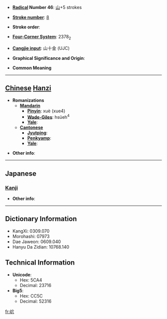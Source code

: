 * '''[[Wiktionary:Chinese radical index| Radical]] Number 46''': [[Wiktionary:Chinese radical index 山|山]]+5 strokes

* '''[[Wiktionary:Chinese total strokes index|Stroke number]]''': [[Wiktionary:Chinese total strokes index 8|8]]

* '''Stroke order''': 

* '''[[Wiktionary:Chinese four corner index|Four-Corner System]]''': 2378<sub>2</sub>

* '''[[Wiktionary:Chinese Cangjie index|Cangjie input]]''': 山十金 (UJC)

* '''Graphical Significance and Origin''': 

* '''Common Meaning'''

----

== [[Chinese]] [[Hanzi]] ==

* '''Romanizations'''
** '''[[Mandarin]]'''
*** '''[[Pinyin]]''': xuè (xue4)
*** '''[[Wade-Giles]]''': hsüeh<sup>4</sup>
*** '''[[Yale]]''': 
** '''[[Cantonese]]'''
*** '''[[Jyutping]]''':
*** '''[[Penkyamp]]''': 
*** '''[[Yale]]''': 

* '''Other info''': 

----

==Japanese==
===[[Kanji]]===
{{kanji|on readings=[[けつ]] (ketsu), [[けち]] (kechi)
|kun readings=
}}

* '''Other info''':  

----

== Dictionary Information ==

* KangXi: 0309.070
* Morohashi: 07973
* Dae Jaweon: 0609.040
* Hanyu Da Zidian: 10768.140

== Technical Information ==

* '''Unicode''':
** Hex: 5CA4
** Decimal: 23716
* '''Big5''':
** Hex: CC5C
** Decimal: 52316

[[fr:岤]]